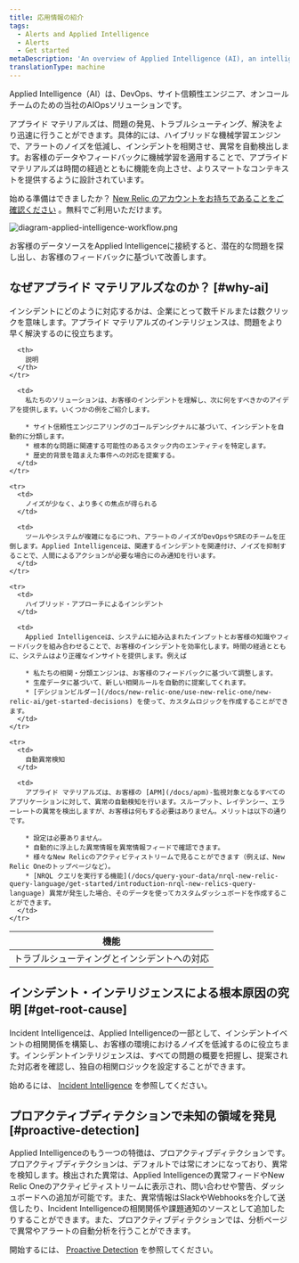 ```yaml
---
title: 応用情報の紹介
tags:
  - Alerts and Applied Intelligence
  - Alerts
  - Get started
metaDescription: 'An overview of Applied Intelligence (AI), an intelligent AIOps solution for your alerting systems in New Relic.'
translationType: machine
---
```



Applied Intelligence（AI）は、DevOps、サイト信頼性エンジニア、オンコールチームのための当社のAIOpsソリューションです。

アプライド マテリアルズは、問題の発見、トラブルシューティング、解決をより迅速に行うことができます。具体的には、ハイブリッドな機械学習エンジンで、アラートのノイズを低減し、インシデントを相関させ、異常を自動検出します。お客様のデータやフィードバックに機械学習を適用することで、アプライド マテリアルズは時間の経過とともに機能を向上させ、よりスマートなコンテキストを提供するように設計されています。

始める準備はできましたか？ [New Relic のアカウントをお持ちであることをご確認ください](https://newrelic.com/signup) 。無料でご利用いただけます。

<img
  src={diagramAppliedIntelligenceWorkflow}
  title="diagram-applied-intelligence-workflow.png"
  alt="diagram-applied-intelligence-workflow.png"
/>

<figcaption>
  お客様のデータソースをApplied Intelligenceに接続すると、潜在的な問題を探し出し、お客様のフィードバックに基づいて改善します。
</figcaption>

## なぜアプライド マテリアルズなのか？ [#why-ai]

インシデントにどのように対応するかは、企業にとって数千ドルまたは数クリックを意味します。アプライド マテリアルズのインテリジェンスは、問題をより早く解決するのに役立ちます。

<table>
  <thead>
    <tr>
      <th style={{ width: "150px" }}>
        機能
      </th>

      <th>
        説明
      </th>
    </tr>
  </thead>

  <tbody>
    <tr>
      <td>
        トラブルシューティングとインシデントへの対応
      </td>

      <td>
        私たちのソリューションは、お客様のインシデントを理解し、次に何をすべきかのアイデアを提供します。いくつかの例をご紹介します。

        * サイト信頼性エンジニアリングのゴールデンシグナルに基づいて、インシデントを自動的に分類します。
        * 根本的な問題に関連する可能性のあるスタック内のエンティティを特定します。
        * 歴史的背景を踏まえた事件への対応を提案する。
      </td>
    </tr>

    <tr>
      <td>
        ノイズが少なく、より多くの焦点が得られる
      </td>

      <td>
        ツールやシステムが複雑になるにつれ、アラートのノイズがDevOpsやSREのチームを圧倒します。Applied Intelligenceは、関連するインシデントを関連付け、ノイズを抑制することで、人間によるアクションが必要な場合にのみ通知を行います。
      </td>
    </tr>

    <tr>
      <td>
        ハイブリッド・アプローチによるインシデント
      </td>

      <td>
        Applied Intelligenceは、システムに組み込まれたインプットとお客様の知識やフィードバックを組み合わせることで、お客様のインシデントを効率化します。時間の経過とともに、システムはより正確なインサイトを提供します。例えば

        * 私たちの相関・分類エンジンは、お客様のフィードバックに基づいて調整します。
        * 生産データに基づいて、新しい相関ルールを自動的に提案してくれます。
        * [デシジョンビルダー](/docs/new-relic-one/use-new-relic-one/new-relic-ai/get-started-decisions) を使って、カスタムロジックを作成することができます。
      </td>
    </tr>

    <tr>
      <td>
        自動異常検知
      </td>

      <td>
        アプライド マテリアルズは、お客様の [APM](/docs/apm)-監視対象となるすべてのアプリケーションに対して、異常の自動検知を行います。スループット、レイテンシー、エラーレートの異常を検出しますが、お客様は何もする必要はありません。メリットは以下の通りです。

        * 設定は必要ありません。
        * 自動的に浮上した異常情報を異常情報フィードで確認できます。
        * 様々なNew Relicのアクティビティストリームで見ることができます（例えば、New Relic Oneのトップページなど）。
        * [NRQL クエリを実行する機能](/docs/query-your-data/nrql-new-relic-query-language/get-started/introduction-nrql-new-relics-query-language) 異常が発生した場合、そのデータを使ってカスタムダッシュボードを作成することができます。
      </td>
    </tr>
  </tbody>
</table>

## インシデント・インテリジェンスによる根本原因の究明 [#get-root-cause]

Incident Intelligenceは、Applied Intelligenceの一部として、インシデントイベントの相関関係を構築し、お客様の環境におけるノイズを低減するのに役立ちます。インシデントインテリジェンスは、すべての問題の概要を把握し、提案された対応者を確認し、独自の相関ロジックを設定することができます。

始めるには、 [Incident Intelligence](/docs/enable-new-relic-ai) を参照してください。

## プロアクティブディテクションで未知の領域を発見 [#proactive-detection]

Applied Intelligenceのもう一つの特徴は、プロアクティブディテクションです。プロアクティブディテクションは、デフォルトでは常にオンになっており、異常を検知します。検出された異常は、Applied Intelligenceの異常フィードやNew Relic Oneのアクティビティストリームに表示され、問い合わせや警告、ダッシュボードへの追加が可能です。また、異常情報はSlackやWebhooksを介して送信したり、Incident Intelligenceの相関関係や課題通知のソースとして追加したりすることができます。また、プロアクティブディテクションでは、分析ページで異常やアラートの自動分析を行うことができます。

開始するには、 [Proactive Detection](/docs/proactive-detection-new-relic-ai) を参照してください。
